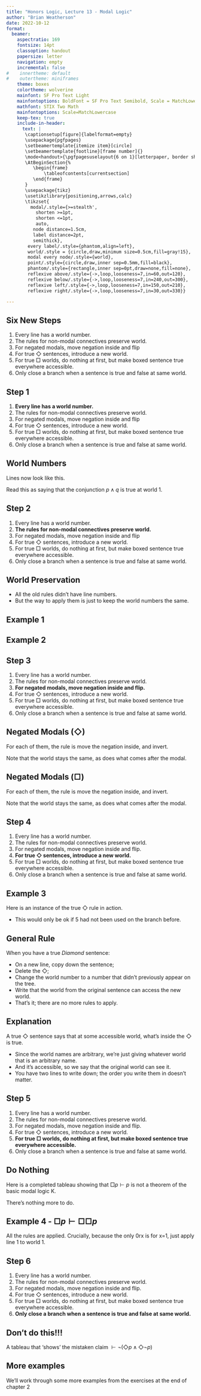```yaml
---
title: "Honors Logic, Lecture 13 - Modal Logic"
author: "Brian Weatherson"
date: 2022-10-12
format: 
  beamer: 
    aspectratio: 169
    fontsize: 14pt
    classoption: handout
    papersize: letter
    navigation: empty
    incremental: false
#    innertheme: default
#    outertheme: miniframes
    theme: boxes
    colortheme: wolverine
    mainfont: SF Pro Text Light
    mainfontoptions: BoldFont = SF Pro Text Semibold, Scale = MatchLowercase
    mathfont: STIX Two Math
    mainfontoptions: Scale=MatchLowercase
    keep-tex: true
    include-in-header:
      text: |
       \captionsetup[figure]{labelformat=empty}
       \usepackage{pgfpages}
       \setbeamertemplate{itemize item}[circle]
       \setbeamertemplate{footline}[frame number]{}
       \mode<handout>{\pgfpagesuselayout{6 on 1}[letterpaper, border shrink=8mm]}
       \AtBeginSection{%
          \begin{frame}
              \tableofcontents[currentsection]
          \end{frame}
       }
       \usepackage{tikz}
       \usetikzlibrary{positioning,arrows,calc}
       \tikzset{
         modal/.style={>=stealth',
           shorten >=1pt,
           shorten <=1pt,
           auto,
          node distance=1.5cm,
          label distance=2pt,
          semithick},
        every label/.style={phantom,align=left},
        world/.style = {circle,draw,minimum size=0.5cm,fill=gray!15},
        modal every node/.style={world},
        point/.style={circle,draw,inner sep=0.5mm,fill=black},
        phantom/.style={rectangle,inner sep=0pt,draw=none,fill=none},
        reflexive above/.style={->,loop,looseness=7,in=60,out=120},
        reflexive below/.style={->,loop,looseness=7,in=240,out=300},
        reflexive left/.style={->,loop,looseness=7,in=150,out=210},
        reflexive right/.style={->,loop,looseness=7,in=30,out=330}}

---
```



## Six New Steps

1. Every line has a world number.
2. The rules for non-modal connectives preserve world.
3. For negated modals, move negation inside and flip
4. For true $\Diamond$ sentences, introduce a new world.
5. For true $\Box$ worlds, do nothing at first, but make boxed sentence true everywhere accessible.
6. Only close a branch when a sentence is true and false at same world.

## Step 1

1. **Every line has a world number.**
2. The rules for non-modal connectives preserve world.
3. For negated modals, move negation inside and flip
4. For true $\Diamond$ sentences, introduce a new world.
5. For true $\Box$ worlds, do nothing at first, but make boxed sentence true everywhere accessible.
6. Only close a branch when a sentence is true and false at same world.

## World Numbers

Lines now look like this.

\begin{center}
$p \wedge q, 1$
\end{center}

Read this as saying that the conjunction $p \wedge q$ is true at world 1.

## Step 2

1. Every line has a world number.
2. **The rules for non-modal connectives preserve world.**
3. For negated modals, move negation inside and flip
4. For true $\Diamond$ sentences, introduce a new world.
5. For true $\Box$ worlds, do nothing at first, but make boxed sentence true everywhere accessible.
6. Only close a branch when a sentence is true and false at same world.

## World Preservation

- All the old rules didn't have line numbers.
- But the way to apply them is just to keep the world numbers the same.

## Example 1

\begin{center}
$p \wedge q, 3$ \\
$p, 3$ \\
$q, 3$ \\
\end{center}

## Example 2

\begin{center}
$p \supset q, 4$ \\
$\neg p, 4               q, 4$ \\
\end{center}

## Step 3

1. Every line has a world number.
2. The rules for non-modal connectives preserve world.
3. **For negated modals, move negation inside and flip.**
4. For true $\Diamond$ sentences, introduce a new world.
5. For true $\Box$ worlds, do nothing at first, but make boxed sentence true everywhere accessible.
6. Only close a branch when a sentence is true and false at same world.


## Negated Modals ($\Diamond$)

For each of them, the rule is move the negation inside, and invert.

\begin{center}
$\neg \Diamond A, n$ \\
$\Box \neg A, n$
\end{center}

Note that the world stays the same, as does what comes after the modal.

## Negated Modals ($\Box$)

For each of them, the rule is move the negation inside, and invert.

\begin{center}
$\neg \Box A, n$ \\
$\Diamond \neg A, n$
\end{center}

Note that the world stays the same, as does what comes after the modal.

## Step 4

1. Every line has a world number.
2. The rules for non-modal connectives preserve world.
3. For negated modals, move negation inside and flip.
4. **For true $\Diamond$ sentences, introduce a new world.**
5. For true $\Box$ worlds, do nothing at first, but make boxed sentence true everywhere accessible.
6. Only close a branch when a sentence is true and false at same world.

## Example 3

Here is an instance of the true $\Diamond$ rule in action.

\begin{center}
$\Diamond(p \wedge \Box q), 4$ \\
$4r5$ \\
$p \wedge \Box q, 5$
\end{center}

- This would only be ok if 5 had not been used on the branch before.

## General Rule

When you have a true $Diamond$ sentence:

- On a new line, copy down the sentence;
- Delete the $\Diamond$;
- Change the world number to a number that didn't previously appear on the tree.
- Write that the world from the original sentence can access the new world.
- That's it; there are no more rules to apply.

## Explanation

A true $\Diamond$ sentence says that at some accessible world, what's inside the $\Diamond$ is true.

- Since the world names are arbitrary, we're just giving whatever world that is an arbitrary name.
- And it's accessible, so we say that the original world can see it.
- You have two lines to write down; the order you write them in doesn't matter.

## Step 5

1. Every line has a world number.
2. The rules for non-modal connectives preserve world.
3. For negated modals, move negation inside and flip.
4. For true $\Diamond$ sentences, introduce a new world.
5. **For true $\Box$ worlds, do nothing at first, but make boxed sentence true everywhere accessible.**
6. Only close a branch when a sentence is true and false at same world.

## Do Nothing

Here is a completed tableau showing that $\Box p \vdash p$ is not a theorem of the basic modal logic K.

\begin{center}
$\Box p, 0$ \\
$\neg p, 0$
\end{center}

There's nothing more to do.

## Example 4 - $\Box p \vdash \Box \Box p$

\begin{center}
$\Box p, 0$ \\
$\neg \Box \Box p, 0$ \\
$\Diamond \neg \Box p, 0$ \\
$0r1$ \\
$\neg \Box p, 1$ \\
$p, 1$ \\ 
$\Diamond \neg p, 1$ \\
$1r2$ \\
$\neg p, 2$
\end{center}

All the rules are applied. Crucially, because the only 0rx is for x=1, just apply line 1 to world 1.

## Step 6

1. Every line has a world number.
2. The rules for non-modal connectives preserve world.
3. For negated modals, move negation inside and flip.
4. For true $\Diamond$ sentences, introduce a new world.
5. For true $\Box$ worlds, do nothing at first, but make boxed sentence true everywhere accessible.
6. **Only close a branch when a sentence is true and false at same world.**

## Don't do this!!!

A tableau that 'shows' the mistaken claim $\vdash \neg(\Diamond p \wedge \Diamond \neg p)$

\begin{center}
$\neg \neg(\Diamond p \wedge \Diamond \neg p), 0$ \\
$\Diamond p \wedge \Diamond \neg p, 0$ \\
$\Diamond p, 0$ \\
$\Diamond \neg p, 0$ \\
$0r1$ \\
$p, 1$ \\
$0r2$ \\
$\neg p, 2$ \\
x (since $p$ and $\neg p$)
\end{center}

## More examples

We'll work through some more examples from the exercises at the end of chapter 2


